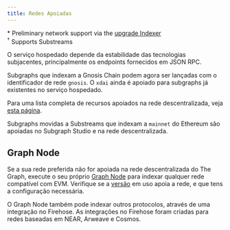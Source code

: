 ```yaml
---
title: Redes Apoiadas
---
```




<SupportedNetworksTable networks={props.networks} />

\* Preliminary network support via the [upgrade Indexer](https://thegraph.com/blog/upgrade-indexer/)  
&#8288;<sup>†</sup> Supports Substreams

O serviço hospedado depende da estabilidade das tecnologias subjacentes, principalmente os endpoints fornecidos em JSON RPC.

Subgraphs que indexam a Gnosis Chain podem agora ser lançadas com o identificador de rede `gnosis`. O `xdai` ainda é apoiado para subgraphs já existentes no serviço hospedado.

Para uma lista completa de recursos apoiados na rede descentralizada, veja [esta página](https://github.com/graphprotocol/indexer/blob/main/docs/feature-support-matrix.md).

Subgraphs movidas a Substreams que indexam a `mainnet` do Ethereum são apoiadas no Subgraph Studio e na rede descentralizada.

## Graph Node

Se a sua rede preferida não for apoiada na rede descentralizada do The Graph, execute o seu próprio [Graph Node](https://github.com/graphprotocol/graph-node) para indexar qualquer rede compatível com EVM. Verifique se a [versão](https://github.com/graphprotocol/graph-node/releases) em uso apoia a rede, e que tens a configuração necessária.

O Graph Node também pode indexar outros protocolos, através de uma integração no Firehose. As integrações no Firehose foram criadas para redes baseadas em NEAR, Arweave e Cosmos.
